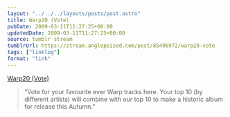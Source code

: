 ```yaml
---
layout: "../../../layouts/posts/post.astro"
title: Warp20 (Vote)
pubDate: 2009-03-11T11:27:25+00:00
updatedDate: 2009-03-11T11:27:25+00:00
source: tumblr stream
tumblrUrl: https://stream.anglepoised.com/post/85496972/warp20-vote
tags: ["linklog"]
format: "link"
---
```


[Warp20 (Vote)][1]

> &ldquo;Vote for your favourite ever Warp tracks here. Your top 10 (by different artists) will combine with our top 10 to make a historic album for release this Autumn.&rdquo;

[1]: http://www.warp20.net/
